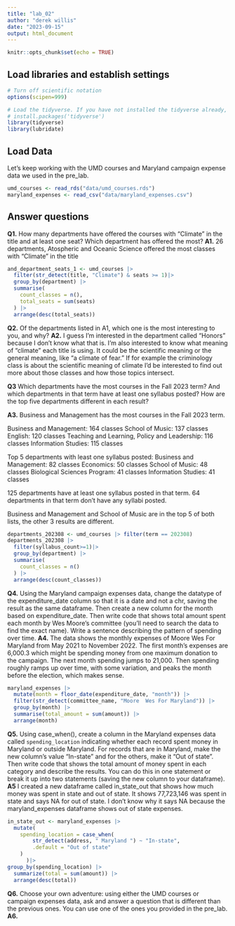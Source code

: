 ```yaml
---
title: "lab_02"
author: "derek willis"
date: "2023-09-15"
output: html_document
---
```


```r
knitr::opts_chunk$set(echo = TRUE)
```

## Load libraries and establish settings

```r
# Turn off scientific notation
options(scipen=999)

# Load the tidyverse. If you have not installed the tidyverse already, remove the # from the next line and run it first.  
# install.packages('tidyverse')
library(tidyverse)
library(lubridate)
```

## Load Data

Let's keep working with the UMD courses and Maryland campaign expense data we used in the pre_lab.

```r
umd_courses <- read_rds("data/umd_courses.rds")
maryland_expenses <- read_csv("data/maryland_expenses.csv")
```

## Answer questions

**Q1.** How many departments have offered the courses with "Climate" in the title and at least one seat? Which department has offered the most?
**A1.** 26 departments, Atospheric and Oceanic Science offered the most classes with "Climate" in the title

```r
and_department_seats_1 <- umd_courses |>
  filter(str_detect(title, "Climate") & seats >= 1)|>
  group_by(department) |>
  summarise(
    count_classes = n(),
    total_seats = sum(seats)
  ) |>
  arrange(desc(total_seats))
```

**Q2.** Of the departments listed in A1, which one is the most interesting to you, and why?
**A2.** I guess I'm interested in the department called "Honors" because I don't know what that is. I'm also interested to know what meaning of "climate" each title is using. It could be the scientific meaning or the general meaning, like "a climate of fear." If for example the criminology class is about the scientific meaning of climate I'd be interested to find out more about those classes and how those topics intersect.


**Q3** Which departments have the most courses in the Fall 2023 term? And which departments in that term have at least one syllabus posted? How are the top five departments different in each result?

**A3.** Business and Management has the most courses in the Fall 2023 term. 

Business and Management: 164 classes
School of Music: 137 classes
English: 120 classes
Teaching and Learning, Policy and Leadership: 116 classes
Information Studies: 115 classes

Top 5 departments with least one syllabus posted:
Business and Management: 82 classes
Economics: 50 classes
School of Music: 48 classes
Biological Sciences Program: 41 classes
Information Studies: 41 classes

125 departments have at least one syllabus posted in that term. 64 departments in that term don't have any syllabi posted.

Business and Management and School of Music are in the top 5 of both lists, the other 3 results are different.

```r
departments_202308 <- umd_courses |> filter(term == 202308)
departments_202308 |> 
  filter(syllabus_count>=1)|>
  group_by(department) |>
  summarise(
    count_classes = n()
  ) |>
  arrange(desc(count_classes))

```

**Q4.** Using the Maryland campaign expenses data, change the datatype of the expenditure_date column so that it is a date and not a chr, saving the result as the same dataframe. Then create a new column for the month based on expenditure_date. Then write code that shows total amount spent each month by Wes Moore's committee (you'll need to search the data to find the exact name). Write a sentence describing the pattern of spending over time.
**A4.** The data shows the monthly expenses of Moore Wes For Maryland from May 2021 to November 2022. The first month's expenses are 6,000.3 which might be spending money from one maximum donation to the campaign. The next month spending jumps to 21,000. Then spending roughly ramps up over time, with some variation, and peaks the month before the election, which makes sense. 

```r
maryland_expenses |>
  mutate(month = floor_date(expenditure_date, "month")) |>
  filter(str_detect(committee_name, "Moore  Wes For Maryland")) |>
  group_by(month) |>
  summarise(total_amount = sum(amount)) |>
  arrange(month)
```

**Q5.** Using case_when(), create a column in the Maryland expenses data called `spending_location` indicating whether each record spent money in Maryland or outside Maryland. For records that are in Maryland, make the new column's value "In-state" and for the others, make it "Out of state". Then write code that shows the total amount of money spent in each category and describe the results. You can do this in one statement or break it up into two statements (saving the new column to your dataframe).
**A5** I created a new dataframe called in_state_out that shows how much money was spent in state and out of state. It shows 77,723,146 was spent in state and says NA for out of state. I don't know why it says NA because the maryland_expenses dataframe shows out of state expenses.

```r
in_state_out <- maryland_expenses |>
  mutate(
    spending_location = case_when(
        str_detect(address, " Maryland ") ~ "In-state",
        .default = "Out of state"
    )
      )|>
group_by(spending_location) |>
  summarize(total = sum(amount)) |>
  arrange(desc(total))
```


**Q6.** Choose your own adventure: using either the UMD courses or campaign expenses data, ask and answer a question that is different than the previous ones. You can use one of the ones you provided in the pre_lab.
**A6.** 

```r
```
